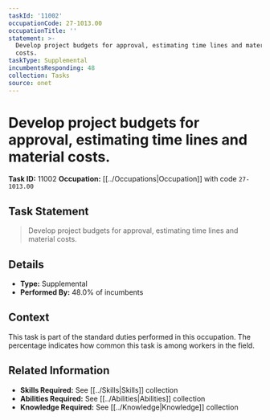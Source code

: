 ```yaml
---
taskId: '11002'
occupationCode: 27-1013.00
occupationTitle: ''
statement: >-
  Develop project budgets for approval, estimating time lines and material
  costs.
taskType: Supplemental
incumbentsResponding: 48
collection: Tasks
source: onet
---
```

# Develop project budgets for approval, estimating time lines and material costs.

**Task ID:** 11002
**Occupation:** [[../Occupations|Occupation]] with code `27-1013.00`

## Task Statement

> Develop project budgets for approval, estimating time lines and material costs.

## Details

- **Type:** Supplemental
- **Performed By:** 48.0% of incumbents

## Context

This task is part of the standard duties performed in this occupation. The percentage indicates how common this task is among workers in the field.

## Related Information

- **Skills Required:** See [[../Skills|Skills]] collection
- **Abilities Required:** See [[../Abilities|Abilities]] collection
- **Knowledge Required:** See [[../Knowledge|Knowledge]] collection
